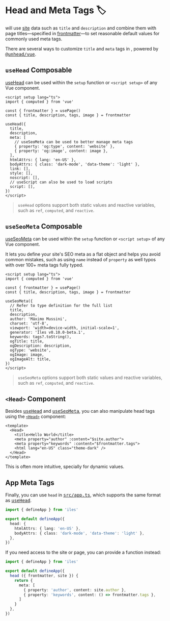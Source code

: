 [@unhead/vue]: https://unhead.unjs.io/setup/vue/installation
[app]: /config#your-app
[useHead]: https://unhead.unjs.io/usage/composables/use-head
[useSeoMeta]: https://unhead.unjs.io/usage/composables/use-seo-meta
[Head]: https://unhead.unjs.io/setup/vue/components
[site]: /guide/development#site
[frontmatter]: /guide/development#pages

# Head and Meta Tags 🏷

<Iles/> will use [site] data such as `title` and `description` and combine them
with page titles—specified in [frontmatter]—to set reasonable default values
for commonly used meta tags.

There are several ways to customize `title` and `meta` tags in <Iles/>, powered by <kbd>[@unhead/vue]</kbd>.

## `useHead` Composable

[useHead] can be used within the `setup` function or `<script setup>` of any Vue component.

```vue
<script setup lang="ts">
import { computed } from 'vue' 
  
const { frontmatter } = usePage()
const { title, description, tags, image } = frontmatter

useHead({
  title,
  description,
  meta: [
    // useSeoMeta can be used to better manage meta tags
    { property: 'og:type', content: 'website' },
    { property: 'og:image', content: image },
  ],
  htmlAttrs: { lang: 'en-US' },
  bodyAttrs: { class: 'dark-mode', 'data-theme': 'light' },
  link: [],
  style: [],
  noscript: [],
  // useScript can also be used to load scripts
  script: [],
})
</script>
```

> `useHead` options support both static values and reactive variables, such as `ref`, `computed`, and `reactive`.

## `useSeoMeta` Composable

[useSeoMeta] can be used within the `setup` function or `<script setup>` of any Vue component.

It lets you define your site's SEO meta as a flat object and helps you avoid common mistakes, such as using `name` instead of `property` as well typos with over 100+ meta tags fully typed.

```vue
<script setup lang="ts">
import { computed } from 'vue' 
  
const { frontmatter } = usePage()
const { title, description, tags, image } = frontmatter

useSeoMeta({
  // Refer to type definition for the full list
  title,
  description,
  author: 'Máximo Mussini',
  charset: 'utf-8',
  viewport: 'width=device-width, initial-scale=1',
  generator: 'Îles v0.10.0-beta.1',
  keywords: tags?.toString(),
  ogTitle: title,
  ogDescription: description,
  ogType: 'website',
  ogImage: image,
  ogImageAlt: title,
})
</script>
```

> `useSeoMeta` options support both static values and reactive variables, such as `ref`, `computed`, and `reactive`.

<AutoImported/>

## `<Head>` Component

Besides <kbd>[useHead](#usehead-composable)</kbd> and <kbd>[useSeoMeta](#useseometa-composable)</kbd>, you can also manipulate head tags using the [`<Head>`][Head] component:

```vue
<template>
  <Head>
    <title>Hello World</title>
    <meta property="author" :content="$site.author">
    <meta property="keywords" :content="$frontmatter.tags">
    <html lang="en-US" class="theme-dark" />
  </Head>
</template>
```

This is often more intuitive, specially for dynamic values.

## App Meta Tags

Finally, you can use `head` in <kbd>[src/app.ts][app]</kbd>, which supports the
same format as <kbd>[useHead](#usehead-composable)</kbd>.

```ts
import { defineApp } from 'iles'

export default defineApp({
  head: {
    htmlAttrs: { lang: 'en-US' },
    bodyAttrs: { class: 'dark-mode', 'data-theme': 'light' },
  },
})
```

If you need access to the site or page, you can provide a function instead:

```ts
import { defineApp } from 'iles'

export default defineApp({
  head ({ frontmatter, site }) {
    return {
      meta: [
        { property: 'author', content: site.author },
        { property: 'keywords', content: () => frontmatter.tags },
      ]
    }
  },
})
```
